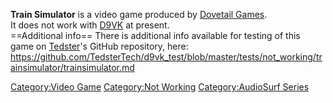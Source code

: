 <strong>Train Simulator</strong> is a video game produced by [[Dovetail Games]].
<br />
It does not work with [[D9VK]] at present.
<br />
==Additional info==
There is additional info available for testing of this game on [[User:Tedster|Tedster]]'s GitHub repository, here:
<br />
https://github.com/TedsterTech/d9vk_test/blob/master/tests/not_working/trainsimulator/trainsimulator.md

[[Category:Video Game]]
[[Category:Not Working]]
[[Category:AudioSurf Series]]
